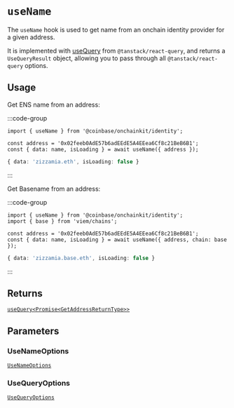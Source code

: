 # `useName`

The `useName` hook is used to get name from an onchain identity provider
for a given address.

It is implemented with [useQuery](https://tanstack.com/query/latest/docs/framework/react/reference/useQuery) from `@tanstack/react-query`, and returns a `UseQueryResult` object, allowing you to pass through all `@tanstack/react-query` options.

## Usage

Get ENS name from an address:

:::code-group

```tsx twoslash [code]
import { useName } from '@coinbase/onchainkit/identity';

const address = '0x02feeb0AdE57b6adEEdE5A4EEea6Cf8c21BeB6B1';
const { data: name, isLoading } = await useName({ address });
```

```ts [return value]
{ data: 'zizzamia.eth', isLoading: false }
```

:::

Get Basename from an address:

:::code-group

```tsx twoslash [code]
import { useName } from '@coinbase/onchainkit/identity';
import { base } from 'viem/chains';

const address = '0x02feeb0AdE57b6adEEdE5A4EEea6Cf8c21BeB6B1';
const { data: name, isLoading } = await useName({ address, chain: base });
```

```ts [return value]
{ data: 'zizzamia.base.eth', isLoading: false }
```

:::

## Returns

[`useQuery<Promise<GetAddressReturnType>>`](/builderkits/onchainkit/identity/types#getaddressreturntype)

## Parameters

### UseNameOptions

[`UseNameOptions`](/builderkits/onchainkit/identity/types#usenameoptions)

### UseQueryOptions

[`UseQueryOptions`](/builderkits/onchainkit/identity/types#usequeryoptions)
